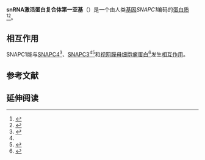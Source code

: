 {{PBB|geneid=6617}}
'''snRNA激活蛋白复合体第一亚基'''（{{lang-en|'''snRNA-activating protein complex subunit 1'''}}）是一个由人类[[基因|基因]]''SNAPC1''编码的[[蛋白质|蛋白质]]<ref name="pmid9644240">{{cite journal | author = Maeng JH, Yoon JB | title = The human PTFgamma/SNAP43 gene: structure, chromosomal location, and identification of a VNTR in 5'-UTR | journal = J Biochem | volume = 124 | issue = 1 | pages = 23–7 | pmid = 9644240 | pmc =  | doi =  |date=September 1998}}</ref><ref name="entrez">{{cite web | title = Entrez Gene: SNAPC1 small nuclear RNA activating complex, polypeptide 1, 43kDa| url = http://www.ncbi.nlm.nih.gov/sites/entrez?Db=gene&Cmd=ShowDetailView&TermToSearch=6617| accessdate = }}</ref>。

==相互作用==
SNAPC1能与[[SNAPC4|SNAPC4]]<ref name=pmid11056176>{{cite journal |last=Ma |first=B |authorlink= |coauthors=Hernandez N |title=A map of protein-protein contacts within the small nuclear RNA-activating protein complex SNAPc |journal=J. Biol. Chem. |volume=276 |issue=7 |pages=5027–35 |publisher= |location = United States| issn = 0021-9258| pmid = 11056176 |doi = 10.1074/jbc.M009301200 | bibcode = | oclc =| id = | url = | language = | format = | accessdate = | laysummary = | laysource = | laydate = | quote = |date=February 2001}}</ref>、[[SNAPC3|SNAPC3]]<ref name=pmid11056176/><ref name=pmid9003788>{{cite journal |last=Henry |first=R W |authorlink= |coauthors=Ma B, Sadowski C L, Kobayashi R, Hernandez N |title=Cloning and characterization of SNAP50, a subunit of the snRNA-activating protein complex SNAPc |journal=EMBO J. |volume=15 |issue=24 |pages=7129–36 |publisher= |location = ENGLAND| issn = 0261-4189| pmid = 9003788 | bibcode = | oclc =| id = | url = | language = | format = | accessdate = | laysummary = | laysource = | laydate = | quote = |pmc=452539 |date=Dec 1996}}</ref>和[[视网膜母细胞瘤蛋白|视网膜母细胞瘤蛋白]]<ref name=pmid11094070>{{cite journal |last=Hirsch |first=H A |authorlink= |coauthors=Gu L, Henry R W |title=The Retinoblastoma Tumor Suppressor Protein Targets Distinct General Transcription Factors To Regulate RNA Polymerase III Gene Expression |journal=Mol. Cell. Biol. |volume=20 |issue=24 |pages=9182–91 |publisher= |location = UNITED STATES| issn = 0270-7306| pmid = 11094070 | bibcode = | oclc =| id = | url =https://archive.org/details/sim_molecular-and-cellular-biology_2000-12_20_24/page/9182| language = | format = | accessdate = | laysummary = | laysource = | laydate = | quote = |doi=10.1128/MCB.20.24.9182-9191.2000 |pmc=102176 |date=Dec 2000}}</ref>发生[[蛋白質交互作用|相互作用]]。

==参考文献==
{{Reflist}}

==延伸阅读==
{{Refbegin | 2}}
{{PBB_Further reading
| citations =
*{{cite journal  | author=Henry RW, Sadowski CL, Kobayashi R, Hernandez N |title=A TBP-TAF complex required for transcription of human snRNA genes by RNA polymerase II and III |journal=Nature |volume=374 |issue= 6523 |pages= 653–6 |year= 1995 |pmid= 7715707 |doi= 10.1038/374653a0 }}
*{{cite journal  | author=Yoon JB, Roeder RG |title=Cloning of two proximal sequence element-binding transcription factor subunits (gamma and delta) that are required for transcription of small nuclear RNA genes by RNA polymerases II and III and interact with the TATA-binding protein | url=https://archive.org/details/sim_molecular-and-cellular-biology_1996-01_16_1/page/1 |journal=Mol. Cell. Biol. |volume=16 |issue= 1 |pages= 1–9 |year= 1996 |pmid= 8524284 |doi=10.1016/S1569-2558(08)60061-2  | pmc=230972  | series=Advances in Molecular and Cell Biology  | isbn=978-0-7623-0143-0  }}
*{{cite journal  | author=Henry RW, Ma B, Sadowski CL, ''et al.'' |title=Cloning and characterization of SNAP50, a subunit of the snRNA-activating protein complex SNAPc |journal=EMBO J. |volume=15 |issue= 24 |pages= 7129–36 |year= 1997 |pmid= 9003788 |doi=  | pmc=452539  }}
*{{cite journal  | author=Ma B, Hernandez N |title=A map of protein-protein contacts within the small nuclear RNA-activating protein complex SNAPc |journal=J. Biol. Chem. |volume=276 |issue= 7 |pages= 5027–35 |year= 2001 |pmid= 11056176 |doi= 10.1074/jbc.M009301200 }}
*{{cite journal  | author=Hirsch HA, Gu L, Henry RW |title=The Retinoblastoma Tumor Suppressor Protein Targets Distinct General Transcription Factors To Regulate RNA Polymerase III Gene Expression |journal=Mol. Cell. Biol. |volume=20 |issue= 24 |pages= 9182–91 |year= 2001 |pmid= 11094070 |doi=10.1128/MCB.20.24.9182-9191.2000  | pmc=102176  }}
*{{cite journal  | author=Strausberg RL, Feingold EA, Grouse LH, ''et al.'' |title=Generation and initial analysis of more than 15,000 full-length human and mouse cDNA sequences |journal=Proc. Natl. Acad. Sci. U.S.A. |volume=99 |issue= 26 |pages= 16899–903 |year= 2003 |pmid= 12477932 |doi= 10.1073/pnas.242603899  | pmc=139241 }}
*{{cite journal  | author=Hinkley CS, Hirsch HA, Gu L, ''et al.'' |title=The small nuclear RNA-activating protein 190 Myb DNA binding domain stimulates TATA box-binding protein-TATA box recognition |journal=J. Biol. Chem. |volume=278 |issue= 20 |pages= 18649–57 |year= 2003 |pmid= 12621023 |doi= 10.1074/jbc.M204247200 }}
*{{cite journal  | author=Gerhard DS, Wagner L, Feingold EA, ''et al.'' |title=The Status, Quality, and Expansion of the NIH Full-Length cDNA Project: The Mammalian Gene Collection (MGC) |journal=Genome Res. |volume=14 |issue= 10B |pages= 2121–7 |year= 2004 |pmid= 15489334 |doi= 10.1101/gr.2596504  | pmc=528928 }}
*{{cite journal  | author=Gu L, Esselman WJ, Henry RW |title=Cooperation between small nuclear RNA-activating protein complex (SNAPC) and TATA-box-binding protein antagonizes protein kinase CK2 inhibition of DNA binding by SNAPC |journal=J. Biol. Chem. |volume=280 |issue= 30 |pages= 27697–704 |year= 2005 |pmid= 15955816 |doi= 10.1074/jbc.M503206200 }}
*{{cite journal  | author=Rual JF, Venkatesan K, Hao T, ''et al.'' |title=Towards a proteome-scale map of the human protein-protein interaction network |journal=Nature |volume=437 |issue= 7062 |pages= 1173–8 |year= 2005 |pmid= 16189514 |doi= 10.1038/nature04209 }}
}}
{{Refend}}

<!-- The PBB_Controls template provides controls for Protein Box Bot, please see Template:PBB_Controls for details. -->
{{PBB Controls
| update_page = yes
| require_manual_inspection = no
| update_protein_box = yes
| update_summary = yes
| update_citations = yes
}}